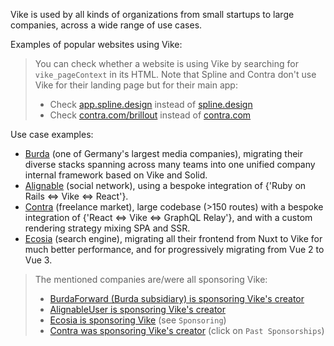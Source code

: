 
Vike is used by all kinds of organizations from small startups to large companies, across a wide range of use cases.

Examples of popular websites using Vike:
<UsedByList />

> You can check whether a website is using Vike by searching for `vike_pageContext` in its HTML.
> Note that Spline and Contra don't use Vike for their landing page but for their main app:
> - Check [app.spline.design](https://app.spline.design) instead of [spline.design](https://spline.design)
> - Check [contra.com/brillout](https://contra.com/brillout) instead of [contra.com](https://contra.com)

Use case examples:

 - [Burda](https://www.burda.com) (one of Germany's largest media companies), migrating their diverse stacks spanning across many teams into one unified <Link href="/why#build-your-own-framework">company internal framework</Link> based on Vike and Solid.
 - [Alignable](https://www.alignable.com) (social network), using a bespoke integration of {'Ruby on Rails <=> Vike <=> React'}.
 - [Contra](https://contra.com) (freelance market), large codebase (>150 routes) with a bespoke integration of {'React <=> Vike <=> GraphQL Relay'}, and with a custom rendering strategy mixing SPA and SSR.
 - [Ecosia](https://www.ecosia.org) (search engine), migrating all their frontend from Nuxt to Vike for much better performance, and for progressively migrating from Vue 2 to Vue 3.

> The mentioned companies are/were all sponsoring Vike:
> - [BurdaForward (Burda subsidiary) is sponsoring Vike's creator](https://github.com/orgs/burdaforward/sponsoring)
> - [AlignableUser is sponsoring Vike's creator](https://github.com/AlignableUser?tab=sponsoring)
> - [Ecosia is sponsoring Vike](https://github.com/Ecosia#:~:text=People-,Sponsoring,-Top%20languages) (see `Sponsoring`)
> - [Contra was sponsoring Vike's creator](https://github.com/orgs/contra/sponsoring) (click on `Past Sponsorships`)
